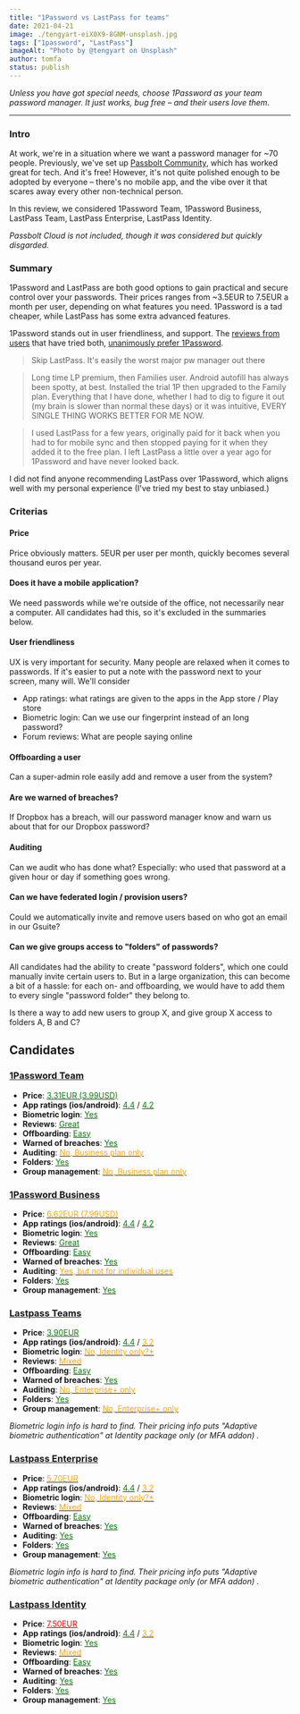 ```yaml
---
title: "1Password vs LastPass for teams"
date: 2021-04-21
image: ./tengyart-eiX0X9-8GNM-unsplash.jpg
tags: ["1password", "LastPass"]
imageAlt: "Photo by @tengyart on Unsplash"
author: tomfa
status: publish
---
```


_Unless you have got special needs, choose 1Password as your team password manager. It just works, bug free – and their users love them._

----

### Intro

At work, we're in a situation where we want a password manager for ~70 people. Previously, we've set up
[Passbolt Community](https://www.passbolt.com/pricing/pro), which has worked great for tech. And it's free! However, it's not quite polished enough to be adopted
by everyone – there's no mobile app, and the vibe over it that scares away every other non-technical person.

In this review, we considered 1Password Team, 1Password Business, LastPass Team, LastPass Enterprise, LastPass Identity.

_Passbolt Cloud is not included, though it was considered but quickly disgarded._

### Summary

1Password and LastPass are both good options to gain practical and secure control over your passwords.
Their prices ranges from ~3.5EUR to 7.5EUR a month per user, depending on what features you need.
1Password is a tad cheaper, while LastPass has some extra advanced features.

1Password stands out in user friendliness, and support. The [reviews from users](https://www.reddit.com/r/1Password/comments/hc4ih7/considering_leaving_LastPass_1password_vs/) that have tried both,
[unanimously prefer 1Password](https://www.reddit.com/r/1Password/comments/lsd5j6/1password_vs_LastPass/).

> Skip LastPass. It's easily the worst major pw manager out there

> Long time LP premium, then Families user. Android autofill has always been spotty, at best. Installed the trial 1P then upgraded to the Family plan. Everything that I have done, whether I had to dig to figure it out (my brain is slower than normal these days) or it was intuitive, EVERY SINGLE THING WORKS BETTER FOR ME NOW.

> I used LastPass for a few years, originally paid for it back when you had to for mobile sync and then stopped paying for it when they added it to the free plan. I left LastPass a little over a year ago for 1Password and have never looked back.

I did not find anyone recommending LastPass over 1Password, which aligns well with my personal experience (I've tried my best to stay unbiased.)

### Criterias

#### Price
Price obviously matters. 5EUR per user per month, quickly becomes several thousand euros per year.

#### Does it have a mobile application?
We need passwords while we're outside of the office, not necessarily near a computer.
All candidates had this, so it's excluded in the summaries below.

#### User friendliness
UX is very important for security. Many people are relaxed when it comes to passwords.
If it's easier to put a note with the password next to your screen, many will.
We'll consider

- App ratings: what ratings are given to the apps in the App store / Play store
- Biometric login: Can we use our fingerprint instead of an long password?
- Forum reviews: What are people saying online

#### Offboarding a user
Can a super-admin role easily add and remove a user from the system?

#### Are we warned of breaches?
If Dropbox has a breach, will our password manager know and warn us about that for our Dropbox password?

#### Auditing
Can we audit who has done what? Especially: who used that password at a given hour or day if something goes wrong.

#### Can we have federated login / provision users?
Could we automatically invite and remove users based on who got an email in our Gsuite?

#### Can we give groups access to "folders" of passwords?
All candidates had the ability to create "password folders", which one could manually invite certain users to.
But in a large organization, this can become a bit of a hassle: for each on- and offboarding,
we would have to add them to every single "password folder" they belong to.

Is there a way to add new users to group X, and give group X access to folders A, B and C?



## Candidates

### [1Password Team](https://1password.com/teams/)

- **Price**: [<span style="color: green">3.31EUR (3.99USD)</span>](https://1password.com/teams/pricing/)
- **App ratings (ios/android)**: [<span style="color: green">4.4</span>](https://apps.apple.com/app/1password-password-manager/id568903335) / [<span style="color: green">4.2</span>](https://play.google.com/store/apps/details?id=com.agilebits.onepassword)
- **Biometric login**: [<span style="color: green">Yes</span>](https://support.1password.com/android-biometric-unlock/)
- **Reviews**: [<span style="color: green">Great</span>](https://www.reddit.com/r/1Password/comments/lsd5j6/1password_vs_LastPass/)
- **Offboarding**: [<span style="color: green">Easy</span>](https://support.1password.com/add-remove-team-members/)
- **Warned of breaches**: [<span style="color: green">Yes</span>](https://watchtower.1password.com/)
- **Auditing**: [<span style="color: orange">No, Business plan only</span>](https://support.1password.com/activity-log/)
- **Folders**: [<span style="color: green">Yes</span>](https://support.1password.com/create-share-vaults-teams/)
- **Group management**: [<span style="color: orange">No, Business plan only</span>](https://support.1password.com/custom-groups/)


### [1Password Business](https://1password.com/business/)

- **Price**: [<span style="color: orange">6.62EUR (7.99USD)</span>](https://1password.com/teams/pricing/)
- **App ratings (ios/android)**: [<span style="color: green">4.4</span>](https://apps.apple.com/app/1password-password-manager/id568903335) / [<span style="color: green">4.2</span>](https://play.google.com/store/apps/details?id=com.agilebits.onepassword)
- **Biometric login**: [<span style="color: green">Yes</span>](https://support.1password.com/android-biometric-unlock/)
- **Reviews**: [<span style="color: green">Great</span>](https://www.reddit.com/r/1Password/comments/lsd5j6/1password_vs_LastPass/)
- **Offboarding**: [<span style="color: green">Easy</span>](https://support.1password.com/add-remove-team-members/)
- **Warned of breaches**: [<span style="color: green">Yes</span>](https://watchtower.1password.com/)
- **Auditing**: [<span style="color: orange">Yes, but not for individual uses</span>](https://support.1password.com/activity-log/)
- **Folders**: [<span style="color: green">Yes</span>](https://support.1password.com/create-share-vaults-teams/)
- **Group management**: [<span style="color: green">Yes</span>](https://support.1password.com/custom-groups/)


### [Lastpass Teams](https://www.lastpass.com/pricing)

- **Price**: [<span style="color: green">3.90EUR</span>](https://www.lastpass.com/pricing)
- **App ratings (ios/android)**: [<span style="color: green">4.4</span>](https://apps.apple.com/app/id324613447) / [<span style="color: orange">3.2</span>](https://play.google.com/store/apps/details?id=com.lastpass.lpandroid&hl=en)
- **Biometric login**: [<span style="color: orange">No, Identity only?*</span>](https://www.lastpass.com/pricing)
- **Reviews**: [<span style="color: orange">Mixed</span>](https://www.reddit.com/r/1Password/comments/lsd5j6/1password_vs_LastPass/)
- **Offboarding**: [<span style="color: green">Easy</span>](https://support.logmeininc.com/lastpass/help/terminate-users-from-lastpass-teams)
- **Warned of breaches**: [<span style="color: green">Yes</span>](https://www.lastpass.com/solutions/dark-web-monitoring)
- **Auditing**: [<span style="color: orange">No, Enterprise+ only</span>](https://support.logmeininc.com/lastpass/help/generate-enterprise-reports-lp010040)
- **Folders**: [<span style="color: green">Yes</span>](https://support.1password.com/create-share-vaults-teams/)
- **Group management**: [<span style="color: orange">No, Enterprise+ only</span>](https://support.logmeininc.com/lastpass/help/add-and-manage-lastpass-enterprise-groups-lp010064)

_Biometric login info is hard to find. Their pricing info puts "Adaptive biometric authentication" at Identity package only (or MFA addon) ._


### [Lastpass Enterprise](https://www.lastpass.com/pricing)

- **Price**: [<span style="color: orange">5.70EUR</span>](https://www.lastpass.com/pricing)
- **App ratings (ios/android)**: [<span style="color: green">4.4</span>](https://apps.apple.com/app/id324613447) / [<span style="color: orange">3.2</span>](https://play.google.com/store/apps/details?id=com.lastpass.lpandroid&hl=en)
- **Biometric login**: [<span style="color: orange">No, Identity only?*</span>](https://www.lastpass.com/pricing)
- **Reviews**: [<span style="color: orange">Mixed</span>](https://www.reddit.com/r/1Password/comments/lsd5j6/1password_vs_LastPass/)
- **Offboarding**: [<span style="color: green">Easy</span>](https://support.logmeininc.com/lastpass/help/terminate-users-from-lastpass-teams)
- **Warned of breaches**: [<span style="color: green">Yes</span>](https://www.lastpass.com/solutions/dark-web-monitoring)
- **Auditing**: [<span style="color: green">Yes</span>](https://support.logmeininc.com/lastpass/help/generate-enterprise-reports-lp010040)
- **Folders**: [<span style="color: green">Yes</span>](https://support.1password.com/create-share-vaults-teams/)
- **Group management**: [<span style="color: green">Yes</span>](https://support.logmeininc.com/lastpass/help/add-and-manage-lastpass-enterprise-groups-lp010064)

_Biometric login info is hard to find. Their pricing info puts "Adaptive biometric authentication" at Identity package only (or MFA addon) ._


### [Lastpass Identity](https://www.lastpass.com/pricing)

- **Price**: [<span style="color: red">7.50EUR</span>](https://www.lastpass.com/pricing)
- **App ratings (ios/android)**: [<span style="color: green">4.4</span>](https://apps.apple.com/app/id324613447) / [<span style="color: orange">3.2</span>](https://play.google.com/store/apps/details?id=com.lastpass.lpandroid&hl=en)
- **Biometric login**: [<span style="color: green">Yes</span>](https://www.lastpass.com/pricing)
- **Reviews**: [<span style="color: orange">Mixed</span>](https://www.reddit.com/r/1Password/comments/lsd5j6/1password_vs_LastPass/)
- **Offboarding**: [<span style="color: green">Easy</span>](https://support.logmeininc.com/lastpass/help/terminate-users-from-lastpass-teams)
- **Warned of breaches**: [<span style="color: green">Yes</span>](https://www.lastpass.com/solutions/dark-web-monitoring)
- **Auditing**: [<span style="color: green">Yes</span>](https://support.logmeininc.com/lastpass/help/generate-enterprise-reports-lp010040)
- **Folders**: [<span style="color: green">Yes</span>](https://support.1password.com/create-share-vaults-teams/)
- **Group management**: [<span style="color: green">Yes</span>](https://support.logmeininc.com/lastpass/help/add-and-manage-lastpass-enterprise-groups-lp010064)
